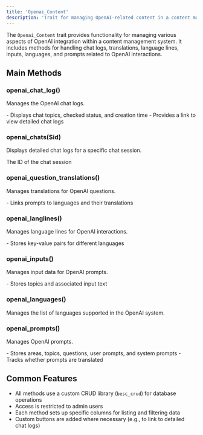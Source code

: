 ```yaml
---
title: 'Openai_Content'
description: 'Trait for managing OpenAI-related content in a content management system'
---
```


The `Openai_Content` trait provides functionality for managing various aspects of OpenAI integration within a content management system. It includes methods for handling chat logs, translations, language lines, inputs, languages, and prompts related to OpenAI interactions.

## Main Methods

### openai_chat_log()

Manages the OpenAI chat logs.

<ResponseField name="Key Features">
  - Displays chat topics, checked status, and creation time
  - Provides a link to view detailed chat logs
</ResponseField>

### openai_chats($id)

Displays detailed chat logs for a specific chat session.

<ResponseField name="Parameters">
  <ResponseField name="id" type="integer">
    The ID of the chat session
  </ResponseField>
</ResponseField>

### openai_question_translations()

Manages translations for OpenAI questions.

<ResponseField name="Key Features">
  - Links prompts to languages and their translations
</ResponseField>

### openai_langlines()

Manages language lines for OpenAI interactions.

<ResponseField name="Key Features">
  - Stores key-value pairs for different languages
</ResponseField>

### openai_inputs()

Manages input data for OpenAI prompts.

<ResponseField name="Key Features">
  - Stores topics and associated input text
</ResponseField>

### openai_languages()

Manages the list of languages supported in the OpenAI system.

### openai_prompts()

Manages OpenAI prompts.

<ResponseField name="Key Features">
  - Stores areas, topics, questions, user prompts, and system prompts
  - Tracks whether prompts are translated
</ResponseField>

## Common Features

- All methods use a custom CRUD library (`besc_crud`) for database operations
- Access is restricted to admin users
- Each method sets up specific columns for listing and filtering data
- Custom buttons are added where necessary (e.g., to link to detailed chat logs)
